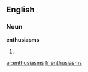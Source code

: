 ==English==

===Noun===
'''enthusiasms'''

# {{plural of|[[enthusiasm]]}}

[[ar:enthusiasms]]
[[fr:enthusiasms]]